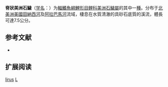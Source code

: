 {{Speciesbox
| name = 脊狀美洲石鱥
| status = NE
| status_system = IUCN3.1
| image = 
| genus = Lythrurus
| species = lirus
| authority = [[Jordan|Jordan]], 1877
| synonyms = *''Nototropis lirus''<br /><small>Jordan, 1877</small>
*''Notropis lirus''<br /><small>Jordan, 1877</small>
}}

'''脊狀美洲石鱥'''（[[学名|学名]]：{{lang|la|''Lythrurus lirus''}}）为[[輻鰭魚綱|輻鰭魚綱]][[鯉形目|鯉形目]][[鲤科|鲤科]][[美洲石鱥屬|美洲石鱥屬]]的其中一[[種|種]]。分布于[[北美洲|北美洲]][[美國|美國]][[田納西河|田納西河]]及[[阿拉巴馬河|阿拉巴馬河]]流域，棲息在水質清澈的具砂石底質的溪流，體長可達7.5公分。

== 参考文献 ==
*{{FishBase_species|genus=Lythrurus|species=lirus|year=2012|month=1}}

== 扩展阅读 ==
{{refbegin}}
{{wikispecies-inline|Lythrurus lirus|脊狀美洲石鱥}}
{{refend}}
{{Taxonbar|from=Q1106237}}

[[Category:美洲石鱥屬|lirus]]
[[Category:1877年描述的鱼类|L]]


{{鯉形目小作品}}
